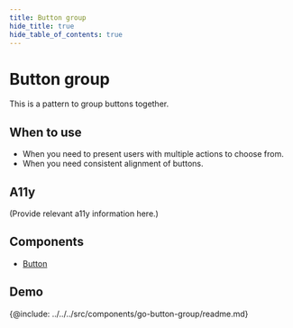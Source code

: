 ```yaml
---
title: Button group
hide_title: true
hide_table_of_contents: true
---
```



# Button group

<!-- Description -->

This is a pattern to group buttons together.

## When to use

- When you need to present users with multiple actions to choose from.
- When you need consistent alignment of buttons.

## A11y

(Provide relevant a11y information here.)

## Components

- [Button](../components/go-button)

<!-- Demos, tips, variations, use cases -->

## Demo

<Demo code={demoSource} />

<!-- API -->

{@include: ../../../src/components/go-button-group/readme.md}
